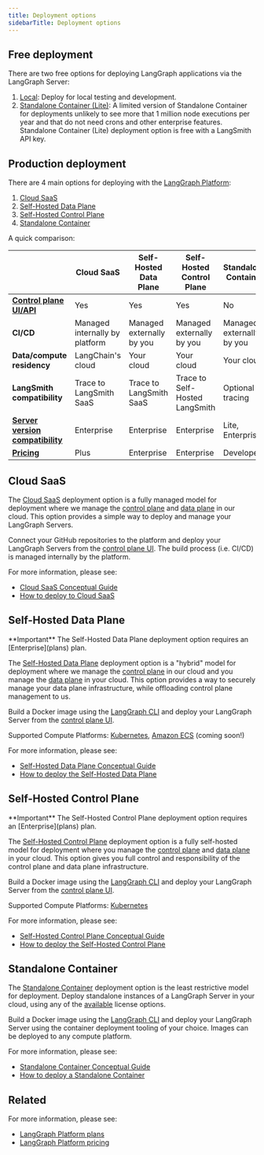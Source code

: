 ```yaml
---
title: Deployment options
sidebarTitle: Deployment options
---
```


## Free deployment

There are two free options for deploying LangGraph applications via the LangGraph Server:

1. [Local](local-server): Deploy for local testing and development. 
2. [Standalone Container (Lite)](langgraph-standalone-container): A limited version of Standalone Container for deployments unlikely to see more that 1 million node executions per year and that do not need crons and other enterprise features. Standalone Container (Lite) deployment option is free with a LangSmith API key.

## Production deployment

There are 4 main options for deploying with the [LangGraph Platform](langgraph-platform):

1. [Cloud SaaS](#cloud-saas)
2. [Self-Hosted Data Plane](#self-hosted-data-plane)
3. [Self-Hosted Control Plane](#self-hosted-control-plane)
4. [Standalone Container](#standalone-container)

A quick comparison:

|                      | **Cloud SaaS** | **Self-Hosted Data Plane** | **Self-Hosted Control Plane** | **Standalone Container** |
|----------------------|----------------|----------------------------|-------------------------------|--------------------------|
| **[Control plane UI/API](langgraph-control-plane)** | Yes | Yes | Yes | No |
| **CI/CD** | Managed internally by platform | Managed externally by you | Managed externally by you | Managed externally by you |
| **Data/compute residency** | LangChain's cloud | Your cloud | Your cloud | Your cloud |
| **LangSmith compatibility** | Trace to LangSmith SaaS | Trace to LangSmith SaaS | Trace to Self-Hosted LangSmith | Optional tracing |
| **[Server version compatibility](langgraph-server#server-versions)** | Enterprise | Enterprise | Enterprise | Lite, Enterprise |
| **[Pricing](https://www.langchain.com/pricing-langgraph-platform)** | Plus | Enterprise | Enterprise | Developer |

## Cloud SaaS

The [Cloud SaaS](langgraph-cloud) deployment option is a fully managed model for deployment where we manage the [control plane](langgraph-control-plane) and [data plane](langgraph-data-plane) in our cloud. This option provides a simple way to deploy and manage your LangGraph Servers.

Connect your GitHub repositories to the platform and deploy your LangGraph Servers from the [control plane UI](langgraph-control-plane#control-plane-ui). The build process (i.e. CI/CD) is managed internally by the platform.

For more information, please see:

* [Cloud SaaS Conceptual Guide](langgraph-cloud)
* [How to deploy to Cloud SaaS](deploy-to-cloud)

## Self-Hosted Data Plane

<Info>
  **Important**
  The Self-Hosted Data Plane deployment option requires an [Enterprise](plans) plan.
</Info>

The [Self-Hosted Data Plane](langgraph-self-hosted-data-plane) deployment option is a "hybrid" model for deployment where we manage the [control plane](langgraph-control-plane) in our cloud and you manage the [data plane](langgraph-data-plane) in your cloud. This option provides a way to securely manage your data plane infrastructure, while offloading control plane management to us.

Build a Docker image using the [LangGraph CLI](langgraph-cli) and deploy your LangGraph Server from the [control plane UI](langgraph-control-plane#control-plane-ui).

Supported Compute Platforms: [Kubernetes](https://kubernetes.io/), [Amazon ECS](https://aws.amazon.com/ecs/) (coming soon!)

For more information, please see:

* [Self-Hosted Data Plane Conceptual Guide](langgraph-self-hosted-data-plane)
* [How to deploy the Self-Hosted Data Plane](deploy-self-hosted-data-plane)

## Self-Hosted Control Plane

<Info>
  **Important**
  The Self-Hosted Control Plane deployment option requires an [Enterprise](plans) plan.
</Info>

The [Self-Hosted Control Plane](langgraph-self-hosted-control-plane) deployment option is a fully self-hosted model for deployment where you manage the [control plane](langgraph-control-plane) and [data plane](langgraph-data-plane) in your cloud. This option gives you full control and responsibility of the control plane and data plane infrastructure.

Build a Docker image using the [LangGraph CLI](langgraph-cli) and deploy your LangGraph Server from the [control plane UI](langgraph-control-plane#control-plane-ui).

Supported Compute Platforms: [Kubernetes](https://kubernetes.io/)

For more information, please see:

* [Self-Hosted Control Plane Conceptual Guide](langgraph-self-hosted-control-plane)
* [How to deploy the Self-Hosted Control Plane](deploy-self-hosted-control-plane)

## Standalone Container

The [Standalone Container](langgraph-standalone-container) deployment option is the least restrictive model for deployment. Deploy standalone instances of a LangGraph Server in your cloud, using any of the [available](plans) license options.

Build a Docker image using the [LangGraph CLI](langgraph-cli) and deploy your LangGraph Server using the container deployment tooling of your choice. Images can be deployed to any compute platform.

For more information, please see:

* [Standalone Container Conceptual Guide](langgraph-standalone-container)
* [How to deploy a Standalone Container](deploy-standalone-container)

## Related

For more information, please see:

* [LangGraph Platform plans](plans)
* [LangGraph Platform pricing](https://www.langchain.com/langgraph-platform-pricing)
